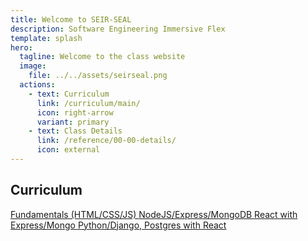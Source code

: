 ```yaml
---
title: Welcome to SEIR-SEAL
description: Software Engineering Immersive Flex
template: splash
hero:
  tagline: Welcome to the class website
  image:
    file: ../../assets/seirseal.png
  actions:
    - text: Curriculum
      link: /curriculum/main/
      icon: right-arrow
      variant: primary
    - text: Class Details
      link: /reference/00-00-details/
      icon: external
---
```



## Curriculum

<CardGrid stagger>
	<a href="/curriculum/unit-1/01-lessons/">
		<Card title="Unit 1" icon="open-book">
			Fundamentals (HTML/CSS/JS)
		</Card>
	</a>
	<a href="/curriculum/unit-2/01-lessons/">
		<Card title="Unit 2" icon="open-book">
			NodeJS/Express/MongoDB
		</Card>
	</a>
	<a href="/curriculum/unit-3/01-lessons/">
		<Card title="Unit 3" icon="open-book">
			React with Express/Mongo
		</Card>
	</a>
	<a href="/curriculum/unit-4/01-lessons/">
		<Card title="Unit 4" icon="open-book">
			Python/Django, Postgres with React
		</Card>
	</a>
</CardGrid>
